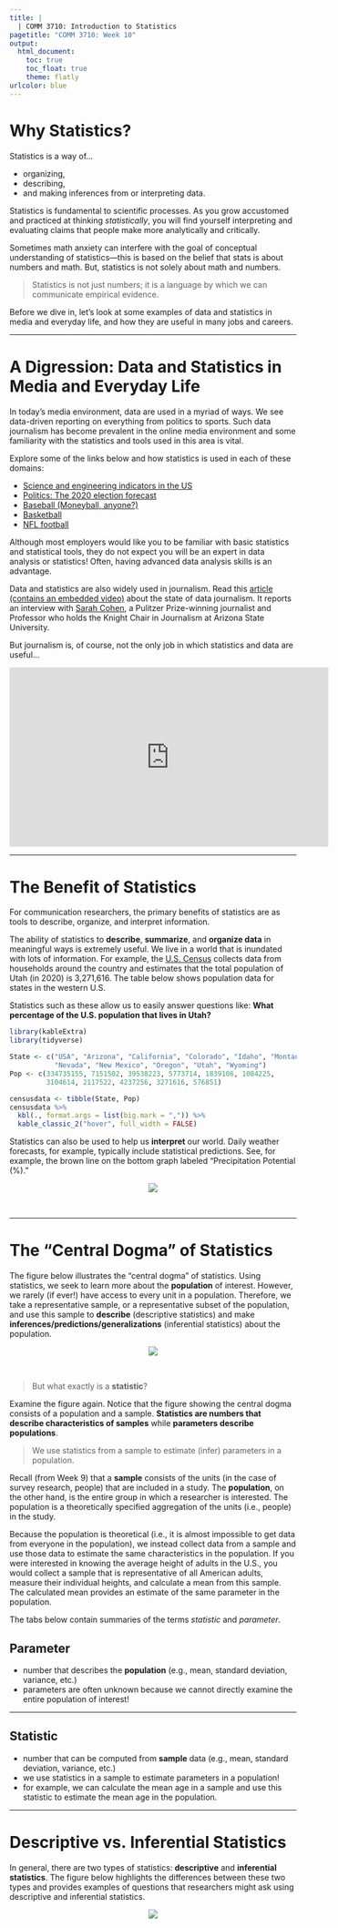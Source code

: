 ```yaml
---
title: |
  | COMM 3710: Introduction to Statistics
pagetitle: "COMM 3710: Week 10"
output:
  html_document:
    toc: true
    toc_float: true
    theme: flatly
urlcolor: blue
---
```


# Why Statistics?

Statistics is a way of...

- organizing,
- describing,
- and making inferences from or interpreting data.

Statistics is fundamental to scientific processes. As you grow accustomed and practiced at thinking *statistically*, you will find yourself interpreting and evaluating claims that people make more analytically and critically.

Sometimes math anxiety can interfere with the goal of conceptual understanding of statistics—this is based on the belief that stats is about numbers and math. But, statistics is not solely about math and numbers.

> Statistics is not just numbers; it is a language by which we can communicate empirical evidence.

Before we dive in, let's look at some examples of data and statistics in media and everyday life, and how they are useful in many jobs and careers.

---

# A Digression: Data and Statistics in Media and Everyday Life

In today's media environment, data are used in a myriad of ways. We see data-driven reporting on everything from politics to sports. Such data journalism has become prevalent in the online media environment and some familiarity with the statistics and tools used in this area is vital.

Explore some of the links below and how statistics is used in each of these domains:

- [Science and engineering indicators in the US](https://ncses.nsf.gov/pubs/nsb20207)
- [Politics: The 2020 election forecast](https://projects.fivethirtyeight.com/2020-election-forecast/)
- [Baseball (Moneyball, anyone?)](http://projects.fivethirtyeight.com/complete-history-of-mlb/#)
- [Basketball](http://projects.fivethirtyeight.com/complete-history-of-the-nba/#cavaliers)
- [NFL football](http://fivethirtyeight.com/features/the-nfls-most-run-heavy-and-pass-happy-teams/)

Although most employers would like you to be familiar with basic statistics and statistical tools, they do not expect you will be an expert in data analysis or statistics! Often, having advanced data analysis skills is an advantage.

Data and statistics are also widely used in journalism. Read this [article (contains an embedded video)](https://journalistsresource.org/studies/society/news-media/research-chat-new-york-times-sarah-cohen-state-data-journalism-what-reporters-need-know/) about the state of data journalism. It reports an interview with [Sarah Cohen](https://isearch.asu.edu/profile/3189494), a Pulitzer Prize-winning journalist and Professor who holds the Knight Chair in Journalism at Arizona State University.

But journalism is, of course, not the only job in which statistics and data are useful...

<center>
<iframe width="560" height="315" src="https://www.youtube.com/embed/NqngbsS0iKY" data-external="1" frameborder="0" allow="accelerometer; autoplay; clipboard-write; encrypted-media; gyroscope; picture-in-picture" allowfullscreen></iframe>
</center>

---

# The Benefit of Statistics

For communication researchers, the primary benefits of statistics are as tools to describe, organize, and interpret information. 

The ability of statistics to **describe**, **summarize**, and **organize data** in meaningful ways is extremely useful. We live in a world that is inundated with lots of information. For example, the [U.S. Census](https://data.census.gov/) collects data from households around the country and estimates that the total population of Utah (in 2020) is 3,271,616. The table below shows population data for states in the western U.S.

Statistics such as these allow us to easily answer questions like: **What percentage of the U.S. population that lives in Utah?**

```r
library(kableExtra)
library(tidyverse)

State <- c("USA", "Arizona", "California", "Colorado", "Idaho", "Montana",
           "Nevada", "New Mexico", "Oregon", "Utah", "Wyoming")
Pop <- c(334735155, 7151502, 39538223, 5773714, 1839106, 1084225,
         3104614, 2117522, 4237256, 3271616, 576851)

censusdata <- tibble(State, Pop)
censusdata %>% 
  kbl(., format.args = list(big.mark = ",")) %>% 
  kable_classic_2("hover", full_width = FALSE)
```

Statistics can also be used to help us **interpret** our world. Daily weather forecasts, for example, typically include statistical predictions. See, for example, the brown line on the bottom graph labeled "Precipitation Potential (%)."

<center>
<img src="https://sarakyeo.github.io/images/18-Oct-21_forecast.jpg"/>
</center>
<br>

---

# The "Central Dogma" of Statistics {.tabset .tabset-fade}

The figure below illustrates the "central dogma" of statistics. Using statistics, we seek to learn more about the **population** of interest. However, we rarely (if ever!) have access to every unit in a population. Therefore, we take a representative sample, or a representative subset of the population, and use this sample to **describe** (descriptive statistics) and make **inferences/predictions/generalizations** (inferential statistics) about the population.

<center>
<img src="https://sarakyeo.github.io/images/central-dogma-stats.png"/>
</center>
<br>

> But what exactly is a **statistic**?

Examine the figure again. Notice that the figure showing the central dogma consists of a population and a sample. **Statistics are numbers that describe characteristics of samples** while **parameters describe populations**.

> We use statistics from a sample to estimate (infer) parameters in a population.

Recall (from Week 9) that a **sample** consists of the units (in the case of survey research, people) that are included in a study. The **population**, on the other hand, is the entire group in which a researcher is interested. The population is a theoretically specified aggregation of the units (i.e., people) in the study.

Because the population is theoretical (i.e., it is almost impossible to get data from everyone in the population), we instead collect data from a sample and use those data to estimate the same characteristics in the population. If you were interested in knowing the average height of adults in the U.S., you would collect a sample that is representative of all American adults, measure their individual heights, and calculate a mean from this sample. The calculated mean provides an estimate of the same parameter in the population.

The tabs below contain summaries of the terms *statistic* and *parameter*.

## Parameter

- number that describes the **population** (e.g., mean, standard deviation, variance, etc.)
- parameters are often unknown because we cannot directly examine the entire population of interest!

---

## Statistic

- number that can be computed from **sample** data (e.g., mean, standard deviation, variance, etc.)
- we use statistics in a sample to estimate parameters in a population!
- for example, we can calculate the mean age in a sample and use this statistic to estimate the mean age in the population.

---

# Descriptive vs. Inferential Statistics

In general, there are two types of statistics: **descriptive** and **inferential statistics**. The figure below highlights the differences between these two types and provides examples of questions that researchers might ask using descriptive and inferential statistics.

<center>
<img src="https://sarakyeo.github.io/images/desc-infer-stats.png"/>
</center>
<br>



